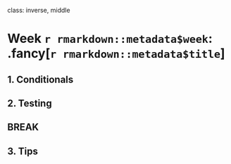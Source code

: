 
class: inverse, middle

# Week `r rmarkdown::metadata$week`: .fancy[`r rmarkdown::metadata$title`]

## 1. Conditionals
## 2. Testing

## BREAK

## 3. Tips
